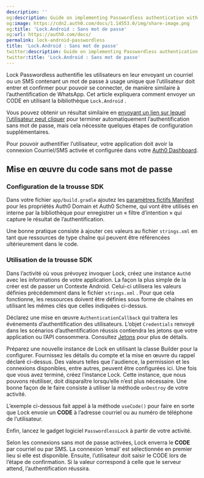 ```yaml
---
description: ''
og:description: Guide on implementing Passwordless authentication with Lock.Android
og:image: https://cdn2.auth0.com/docs/1.14553.0/img/share-image.png
og:title: 'Lock.Android : Sans mot de passe'
og:url: https://auth0.com/docs/
permalink: lock-android-passwordless
title: 'Lock.Android : Sans mot de passe'
twitter:description: Guide on implementing Passwordless authentication with Lock.Android
twitter:title: 'Lock.Android : Sans mot de passe'
---
```


Lock Passwordless authentifie les utilisateurs en leur envoyant un courriel ou un SMS contenant un mot de passe à usage unique que l’utilisateur doit entrer et confirmer pour pouvoir se connecter, de manière similaire à l’authentification de WhatsApp. Cet article expliquera comment envoyer un CODE en utilisant la bibliothèque `Lock.Android` .

Vous pouvez obtenir un résultat similaire en [envoyant un lien sur lequel l’utilisateur peut cliquer](/libraries/lock-android/lock-android-passwordless-with-magic-link) pour terminer automatiquement l’authentification sans mot de passe, mais cela nécessite quelques étapes de configuration supplémentaires.

Pour pouvoir authentifier l’utilisateur, votre application doit avoir la connexion Courriel/SMS activée et configurée dans votre [Auth0 Dashboard](%24%7Bmanage_url%7D/#/connections/passwordless).

## Mise en œuvre du code sans mot de passe

### Configuration de la trousse SDK

Dans votre fichier `app/build.gradle` ajoutez les [paramètres fictifs Manifest](https://developer.android.com/studio/build/manifest-build-variables.html) pour les propriétés Auth0 Domain et Auth0 Scheme, qui vont être utilisés en interne par la bibliothèque pour enregistrer un « filtre d’intention » qui capture le résultat de l’authentification.



Une bonne pratique consiste à ajouter ces valeurs au fichier `strings.xml` en tant que ressources de type chaîne qui peuvent être référencées ultérieurement dans le code.



### Utilisation de la trousse SDK

Dans l’activité où vous prévoyez invoquer Lock, créez une instance `Auth0` avec les informations de votre application. La façon la plus simple de la créer est de passer un Contexte Android. Celui-ci utilisera les valeurs définies précédemment dans le fichier `strings.xml` . Pour que cela fonctionne, les ressources doivent être définies sous forme de chaînes en utilisant les mêmes clés que celles indiquées ci-dessus.



Déclarez une mise en œuvre `AuthenticationCallback` qui traitera les événements d’authentification des utilisateurs. L’objet `Credentials` renvoyé dans les scénarios d’authentification réussis contiendra les jetons que votre application ou l’API consommera. Consultez [Jetons](/security/tokens) pour plus de détails.



Préparez une nouvelle instance de Lock en utilisant la classe Builder pour la configurer. Fournissez les détails du compte et la mise en œuvre du rappel déclaré ci-dessus. Des valeurs telles que l'audience, la permission et les connexions disponibles, entre autres, peuvent être configurées ici. Une fois que vous avez terminé, créez l’instance Lock. Cette instance, que nous pouvons réutiliser, doit disparaître lorsqu’elle n’est plus nécessaire. Une bonne façon de le faire consiste à utiliser la méthode `onDestroy` de votre activité.

L’exemple ci-dessous fait appel à la méthode `useCode()` pour faire en sorte que Lock envoie un **CODE** à l’adresse courriel ou au numéro de téléphone de l’utilisateur.



Enfin, lancez le gadget logiciel `PasswordlessLock` à partir de votre activité.



Selon les connexions sans mot de passe activées, Lock enverra le **CODE** par courriel ou par SMS. La connexion ’email’ est sélectionnée en premier lieu si elle est disponible. Ensuite, l’utilisateur doit saisir le CODE lors de l’étape de confirmation. Si la valeur correspond à celle que le serveur attend, l’authentification réussira.